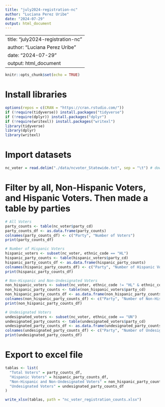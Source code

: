 ```yaml
---
title: "july2024-registration-nc"
author: "Luciana Perez Uribe"
date: "2024-07-29"
output: html_document
---
```


---
title: "july2024-registration-nc"
author: "Luciana Perez Uribe"
date: "2024-07-29"
output: html_document
---

```r
knitr::opts_chunk$set(echo = TRUE)
```


# Install libraries
```r
options(repos = c(CRAN = "https://cran.rstudio.com/"))
if (!require(tidyverse)) install.packages("tidyverse")
if (!require(dplyr)) install.packages("dplyr")
if (!require(writexl)) install.packages("writexl")
library(tidyverse)
library(dplyr)
library(writexl)

```

# Import datasets
```r
nc_voter = read.delim("./data/ncvoter_Statewide.txt", sep = "\t") # downloaded July 29, 2024 https://www.ncsbe.gov/results-data/voter-registration-data
```

# Filter by all, Non-Hispanic Voters, and Hispanic Voters. Then made a table by parties
```r

# All Voters
party_counts <- table(nc_voter$party_cd)
party_counts_df <- as.data.frame(party_counts)
colnames(party_counts_df) <- c("Party", "Number of Voters")
print(party_counts_df)

# Number of Hispanic Voters
hispanic_voters <- subset(nc_voter, ethnic_code == "HL")
hispanic_party_counts <- table(hispanic_voters$party_cd)
hispanic_party_counts_df <- as.data.frame(hispanic_party_counts)
colnames(hispanic_party_counts_df) <- c("Party", "Number of Hispanic Voters")
print(hispanic_party_counts_df)

# Non-Hispanic and Non-Undesignated Voters
non_hispanic_voters <- subset(nc_voter, ethnic_code != "HL" & ethnic_code != "UN")
non_hispanic_party_counts <- table(non_hispanic_voters$party_cd)
non_hispanic_party_counts_df <- as.data.frame(non_hispanic_party_counts)
colnames(non_hispanic_party_counts_df) <- c("Party", "Number of Non-Hispanic and Non-Undesignated Voters")
print(non_hispanic_party_counts_df)

# Undesignated Voters
undesignated_voters <- subset(nc_voter, ethnic_code == "UN")
undesignated_party_counts <- table(undesignated_voters$party_cd)
undesignated_party_counts_df <- as.data.frame(undesignated_party_counts)
colnames(undesignated_party_counts_df) <- c("Party", "Number of Undesignated Voters")
print(undesignated_party_counts_df)
```

# Export to excel file
```r
tablas <- list(
  "Total Voters" = party_counts_df,
  "Hispanic Voters" = hispanic_party_counts_df,
  "Non-Hispanic and Non-Undesignated Voters" = non_hispanic_party_counts_df,
  "Undesignated Voters" = undesignated_party_counts_df
)

write_xlsx(tablas, path = "nc_voter_registration_counts.xlsx")

```

